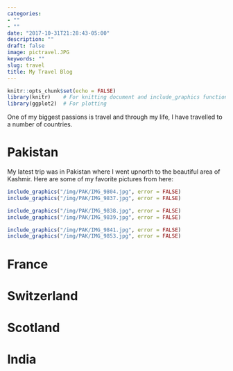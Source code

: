 ```yaml
---
categories:
- ""
- ""
date: "2017-10-31T21:28:43-05:00"
description: ""
draft: false
image: pictravel.JPG
keywords: ""
slug: travel
title: My Travel Blog
---
```


```r
knitr::opts_chunk$set(echo = FALSE)
library(knitr)    # For knitting document and include_graphics function
library(ggplot2)  # For plotting


```

One of my biggest passions is travel and through my life, I have travelled to a number of countries.

# Pakistan

My latest trip was in Pakistan where I went upnorth to the beautiful area of Kashmir. Here are some of my favorite pictures from here:

```r

include_graphics("/img/PAK/IMG_9804.jpg", error = FALSE)
include_graphics("/img/PAK/IMG_9837.jpg", error = FALSE)

```


```r
include_graphics("/img/PAK/IMG_9838.jpg", error = FALSE)
include_graphics("/img/PAK/IMG_9839.jpg", error = FALSE)
```


```r
include_graphics("/img/PAK/IMG_9841.jpg", error = FALSE)
include_graphics("/img/PAK/IMG_9853.jpg", error = FALSE)
```

# France

# Switzerland

# Scotland

# India
